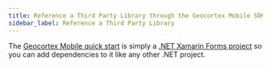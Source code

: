 ```yaml
---
title: Reference a Third Party Library through the Geocortex Mobile SDK
sidebar_label: Reference a Third Party Library
---
```



The [Geocortex Mobile quick start](../mobile/quick-start.mdx) is simply a [.NET Xamarin Forms project](https://docs.microsoft.com/en-us/xamarin/get-started/quickstarts/deepdive?pivots=windows) so you can add dependencies to it like any other .NET project.

<UseCaseContainer>
    <UseCaseCard
        title="Geocortex Mobile SDK Quick Start"
        description="Check out the Geocortex Mobile SDK quick start"
        link="../mobile/quick-start"
    />
</UseCaseContainer>
